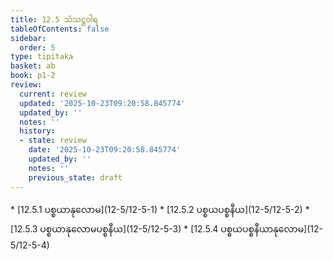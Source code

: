 ```yaml
---
title: 12.5 သံသဋ္ဌဝါရ
tableOfContents: false
sidebar:
  order: 5
type: tipitaka
basket: ab
book: p1-2
review:
  current: review
  updated: '2025-10-23T09:20:58.845774'
  updated_by: ''
  notes: ''
  history:
  - state: review
    date: '2025-10-23T09:20:58.845774'
    updated_by: ''
    notes: ''
    previous_state: draft
---
```



<ReviewStatus review={frontmatter.review} showDetails={true} />

<HypothesisAnnotation frontmatter={frontmatter} />

<DynamicBreadcrumb />



<TableOfContents book="p1-2" section="12.5">
* [12.5.1 ပစ္စယာနုလောမ](12-5/12-5-1)
* [12.5.2 ပစ္စယပစ္စနီယ](12-5/12-5-2)
* [12.5.3 ပစ္စယာနုလောမပစ္စနီယ](12-5/12-5-3)
* [12.5.4 ပစ္စယပစ္စနီယာနုလောမ](12-5/12-5-4)
</TableOfContents>
